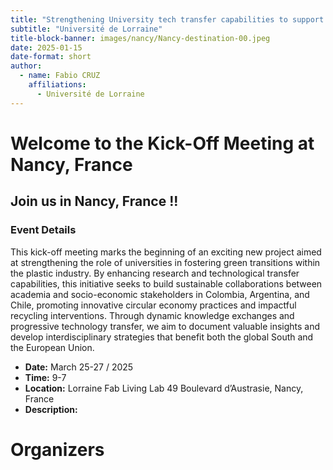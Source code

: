 ```yaml
---
title: "Strengthening University tech transfer capabilities to support circular economy value chains for plastics in Latin America -- TechTraPlastiCE"
subtitle: "Université de Lorraine"
title-block-banner: images/nancy/Nancy-destination-00.jpeg
date: 2025-01-15
date-format: short
author:
  - name: Fabio CRUZ
    affiliations:
      - Université de Lorraine
---
```





# Welcome to the Kick-Off Meeting at Nancy, France

## **Join us in Nancy, France** !!

### Event Details

This kick-off meeting marks the beginning of an exciting new project aimed at strengthening the role of universities in fostering green transitions within the plastic industry. 
By enhancing research and technological transfer capabilities, this initiative seeks to build sustainable collaborations between academia and socio-economic stakeholders in Colombia, Argentina, and Chile, promoting innovative circular economy practices and impactful recycling interventions. 
Through dynamic knowledge exchanges and progressive technology transfer, we aim to document valuable insights and develop interdisciplinary strategies that benefit both the global South and the European Union.

- **Date:** March 25-27 / 2025
- **Time:** 9-7
- **Location:** Lorraine Fab Living Lab 49 Boulevard d'Austrasie, Nancy, France
- **Description:**


# Organizers